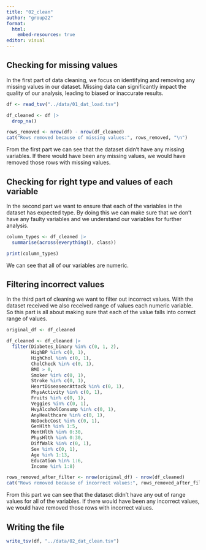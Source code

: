 ```yaml
---
title: "02_clean"
author: "group22"
format:
  html:
    embed-resources: true
editor: visual
---
```


## Checking for missing values

In the first part of data cleaning, we focus on identifying and removing any missing values in our dataset. Missing data can significantly impact the quality of our analysis, leading to biased or inaccurate results.

```r
df <- read_tsv("../data/01_dat_load.tsv")

df_cleaned <- df |> 
  drop_na()

rows_removed <- nrow(df) - nrow(df_cleaned)
cat("Rows removed because of missing values:", rows_removed, "\n")
```

From the first part we can see that the dataset didn't have any missing variables. If there would have been any missing values, we would have removed those rows with missing values.

## Checking for right type and values of each variable

In the second part we want to ensure that each of the variables in the dataset has expected type. By doing this we can make sure that we don't have any faulty variables and we understand our variables for further analysis.

```r
column_types <- df_cleaned |> 
  summarise(across(everything(), class))

print(column_types)
```

We can see that all of our variables are numeric.

## Filtering incorrect values

In the third part of cleaning we want to filter out incorrect values. With the dataset received we also received range of values each numeric variable. So this part is all about making sure that each of the value falls into correct range of values.

```r
original_df <- df_cleaned

df_cleaned <- df_cleaned |>
  filter(Diabetes_binary %in% c(0, 1, 2),
         HighBP %in% c(0, 1),
         HighChol %in% c(0, 1),
         CholCheck %in% c(0, 1),
         BMI > 0,
         Smoker %in% c(0, 1),
         Stroke %in% c(0, 1),
         HeartDiseaseorAttack %in% c(0, 1),
         PhysActivity %in% c(0, 1),
         Fruits %in% c(0, 1),
         Veggies %in% c(0, 1),
         HvyAlcoholConsump %in% c(0, 1),
         AnyHealthcare %in% c(0, 1),
         NoDocbcCost %in% c(0, 1),
         GenHlth %in% 1:5,
         MentHlth %in% 0:30,
         PhysHlth %in% 0:30,
         DiffWalk %in% c(0, 1),
         Sex %in% c(0, 1),
         Age %in% 1:13,
         Education %in% 1:6,
         Income %in% 1:8)

rows_removed_after_filter <- nrow(original_df) - nrow(df_cleaned)
cat("Rows removed because of incorrect values:", rows_removed_after_filter, "\n")
```

From this part we can see that the dataset didn't have any out of range values for all of the variables. If there would have been any incorrect values, we would have removed those rows with incorrect values.

## Writing the file

```r
write_tsv(df, "../data/02_dat_clean.tsv")
```
